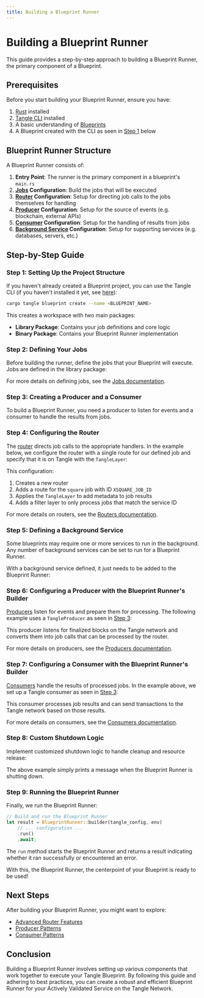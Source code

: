 ```yaml
---
title: Building a Blueprint Runner
---
```



# Building a Blueprint Runner

This guide provides a step-by-step approach to building a Blueprint Runner, the primary component of a Blueprint.

## Prerequisites

Before you start building your Blueprint Runner, ensure you have:

1. [Rust](https://www.rust-lang.org/tools/install) installed
2. [Tangle CLI](../cli/installation.mdx) installed
3. A basic understanding of [Blueprints](../blueprints/introduction.mdx)
4. A Blueprint created with the CLI as seen in [Step 1](#step-1-setting-up-the-project-structure) below

## Blueprint Runner Structure

A Blueprint Runner consists of:

1. **Entry Point**: The runner is the primary component in a blueprint's `main.rs`
2. **[Jobs](/developers/blueprint-runner/jobs) Configuration**: Build the jobs that will be executed
3. **[Router](/developers/blueprint-runner/routers) Configuration**: Setup for directing job calls to the jobs themselves for handling
4. **[Producer](/developers/blueprint-runner/producers) Configuration**: Setup for the source of events (e.g. blockchain, external APIs)
5. **[Consumer](/developers/blueprint-runner/consumers) Configuration**: Setup for the handling of results from jobs
6. **[Background Service](/developers/blueprint-runner/background-services) Configuration**: Setup for supporting services (e.g. databases, servers, etc.)

## Step-by-Step Guide

### Step 1: Setting Up the Project Structure

If you haven't already created a Blueprint project, you can use the Tangle CLI (if you haven't installed it yet, see [here](../cli/installation.mdx)):

```bash
cargo tangle blueprint create --name <BLUEPRINT_NAME>
```

This creates a workspace with two main packages:

- **Library Package**: Contains your job definitions and core logic
- **Binary Package**: Contains your Blueprint Runner implementation

### Step 2: Defining Your Jobs

Before building the runner, define the jobs that your Blueprint will execute. Jobs are defined in the library package:

<GithubFileReaderDisplay
  url="https://github.com/tangle-network/blueprint/blob/a9860d2e3a161af63a75d6d800f662d303e92e5b/examples/incredible-squaring/incredible-squaring-lib/src/lib.rs"
  fromLine={7}
  toLine={21}
  title="Job Definition from our Incredible Squaring Example"
/>

For more details on defining jobs, see the [Jobs documentation](/developers/blueprint-runner/jobs).

### Step 3: Creating a Producer and a Consumer

To build a Blueprint Runner, you need a producer to listen for events and a consumer to handle the results from jobs.

<GithubFileReaderDisplay
  url="https://github.com/tangle-network/blueprint/blob/a9860d2e3a161af63a75d6d800f662d303e92e5b/examples/incredible-squaring/incredible-squaring-bin/src/main.rs"
  fromLine={28}
  toLine={31}
  title="Creating a Producer and a Consumer"
/>

### Step 4: Configuring the Router

The [router](/developers/blueprint-runner/routers) directs job calls to the appropriate handlers. In the example below, we configure the router with a single route for our defined job and specify that it is on Tangle with the `TangleLayer`:

<GithubFileReaderDisplay
  url="https://github.com/tangle-network/blueprint/blob/a9860d2e3a161af63a75d6d800f662d303e92e5b/examples/incredible-squaring/incredible-squaring-bin/src/main.rs"
  fromLine={33}
  toLine={48}
  title="Configuring the Router"
/>

This configuration:
1. Creates a new router
2. Adds a route for the `square` job with ID `XSQUARE_JOB_ID`
3. Applies the `TangleLayer` to add metadata to job results
4. Adds a filter layer to only process jobs that match the service ID

For more details on routers, see the [Routers documentation](/developers/blueprint-runner/routers).

### Step 5: Defining a Background Service

Some blueprints may require one or more services to run in the background. Any number of background services can be set to run for a Blueprint Runner.

<GithubFileReaderDisplay
  url="https://github.com/tangle-network/blueprint/blob/a9860d2e3a161af63a75d6d800f662d303e92e5b/examples/incredible-squaring/incredible-squaring-lib/src/lib.rs"
  fromLine={23}
  toLine={34}
  title="Defining a Background Service"
/>

With a background service defined, it just needs to be added to the Blueprint Runner:

<GithubFileReaderDisplay
  url="https://github.com/tangle-network/blueprint/blob/a9860d2e3a161af63a75d6d800f662d303e92e5b/examples/incredible-squaring/incredible-squaring-bin/src/main.rs"
  fromLine={36}
  toLine={49}
  title="Adding a Background Service to the Blueprint Runner"
/>

### Step 6: Configuring a Producer with the Blueprint Runner's Builder

[Producers](/developers/blueprint-runner/producers) listen for events and prepare them for processing. The following example uses a `TangleProducer` as seen in [Step 3](#step-3-creating-a-producer-and-a-consumer):

<GithubFileReaderDisplay
  url="https://github.com/tangle-network/blueprint/blob/a9860d2e3a161af63a75d6d800f662d303e92e5b/examples/incredible-squaring/incredible-squaring-bin/src/main.rs"
  fromLine={36}
  toLine={54}
  title="Adding a Producer to the Blueprint Runner"
/>

This producer listens for finalized blocks on the Tangle network and converts them into job calls that can be processed by the router.

For more details on producers, see the [Producers documentation](/developers/blueprint-runner/producers).

### Step 7: Configuring a Consumer with the Blueprint Runner's Builder

[Consumers](/developers/blueprint-runner/consumers) handle the results of processed jobs. In the example above, we set up a Tangle consumer as seen in [Step 3](#step-3-creating-a-producer-and-a-consumer):

<GithubFileReaderDisplay
  url="https://github.com/tangle-network/blueprint/blob/a9860d2e3a161af63a75d6d800f662d303e92e5b/examples/incredible-squaring/incredible-squaring-bin/src/main.rs"
  fromLine={36}
  toLine={60}
  title="Adding a Consumer to the Blueprint Runner"
/>

This consumer processes job results and can send transactions to the Tangle network based on those results.

For more details on consumers, see the [Consumers documentation](/developers/blueprint-runner/consumers).

### Step 8: Custom Shutdown Logic

Implement customized shutdown logic to handle cleanup and resource release:

<GithubFileReaderDisplay
  url="https://github.com/tangle-network/blueprint/blob/a9860d2e3a161af63a75d6d800f662d303e92e5b/examples/incredible-squaring/incredible-squaring-bin/src/main.rs"
  fromLine={36}
  toLine={65}
  title="Custom Shutdown Logic"
/>

The above example simply prints a message when the Blueprint Runner is shutting down.

### Step 9: Running the Blueprint Runner

Finally, we run the Blueprint Runner:

```rust
// Build and run the Blueprint Runner
let result = BlueprintRunner::builder(tangle_config, env)
    // ... configuration ...
    .run()
    .await;
```

The `run` method starts the Blueprint Runner and returns a result indicating whether it ran successfully or encountered an error.

With this, the Blueprint Runner, the centerpoint of your Blueprint is ready to be used!

## Next Steps

After building your Blueprint Runner, you might want to explore:

- [Advanced Router Features](/developers/blueprint-runner/routers#advanced-router-features)
- [Producer Patterns](/developers/blueprint-runner/producers#producer-patterns)
- [Consumer Patterns](/developers/blueprint-runner/consumers#consumer-patterns)

## Conclusion

Building a Blueprint Runner involves setting up various components that work together to execute your Tangle Blueprint. By following this guide and adhering to best practices, you can create a robust and efficient Blueprint Runner for your Actively Validated Service on the Tangle Network.